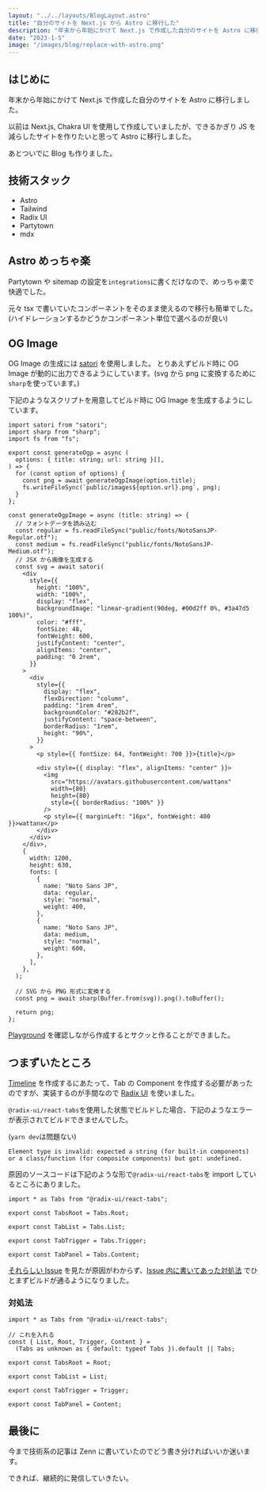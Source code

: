 ```yaml
---
layout: "../../layouts/BlogLayout.astro"
title: "自分のサイトを Next.js から Astro に移行した"
description: "年末から年始にかけて Next.js で作成した自分のサイトを Astro に移行した話"
date: "2023-1-5"
image: "/images/blog/replace-with-astro.png"
---
```


## はじめに

年末から年始にかけて Next.js で作成した自分のサイトを Astro に移行しました。

以前は Next.js, Chakra UI を使用して作成していましたが、できるかぎり JS を減らしたサイトを作りたいと思って Astro に移行しました。

あとついでに Blog も作りました。

## 技術スタック

- Astro
- Tailwind
- Radix UI
- Partytown
- mdx

## Astro めっちゃ楽

Partytown や sitemap の設定を`integrations`に書くだけなので、めっちゃ楽で快適でした。

元々 tsx で書いていたコンポーネントをそのまま使えるので移行も簡単でした。(ハイドレーションするかどうかコンポーネント単位で選べるのが良い)

## OG Image

OG Image の生成には [satori](https://github.com/vercel/satori) を使用しました。
とりあえずビルド時に OG Image が動的に出力できるようにしています。(svg から png に変換するために `sharp`を使っています。)

下記のようなスクリプトを用意してビルド時に OG Image を生成するようにしています。

```tsx
import satori from "satori";
import sharp from "sharp";
import fs from "fs";

export const generateOgp = async (
  options: { title: string; url: string }[],
) => {
  for (const option of options) {
    const png = await generateOgpImage(option.title);
    fs.writeFileSync(`public/images${option.url}.png`, png);
  }
};

const generateOgpImage = async (title: string) => {
  // フォントデータを読み込む
  const regular = fs.readFileSync("public/fonts/NotoSansJP-Regular.otf");
  const medium = fs.readFileSync("public/fonts/NotoSansJP-Medium.otf");
  // JSX から画像を生成する
  const svg = await satori(
    <div
      style={{
        height: "100%",
        width: "100%",
        display: "flex",
        backgroundImage: "linear-gradient(90deg, #00d2ff 0%, #3a47d5 100%)",
        color: "#fff",
        fontSize: 48,
        fontWeight: 600,
        justifyContent: "center",
        alignItems: "center",
        padding: "0 2rem",
      }}
    >
      <div
        style={{
          display: "flex",
          flexDirection: "column",
          padding: "1rem 4rem",
          backgroundColor: "#282b2f",
          justifyContent: "space-between",
          borderRadius: "1rem",
          height: "90%",
        }}
      >
        <p style={{ fontSize: 64, fontWeight: 700 }}>{title}</p>

        <div style={{ display: "flex", alignItems: "center" }}>
          <img
            src="https://avatars.githubusercontent.com/wattanx"
            width={80}
            height={80}
            style={{ borderRadius: "100%" }}
          />
          <p style={{ marginLeft: "16px", fontWeight: 400 }}>wattanx</p>
        </div>
      </div>
    </div>,
    {
      width: 1200,
      height: 630,
      fonts: [
        {
          name: "Noto Sans JP",
          data: regular,
          style: "normal",
          weight: 400,
        },
        {
          name: "Noto Sans JP",
          data: medium,
          style: "normal",
          weight: 600,
        },
      ],
    },
  );

  // SVG から PNG 形式に変換する
  const png = await sharp(Buffer.from(svg)).png().toBuffer();

  return png;
};
```

[Playground](https://og-playground.vercel.app/) を確認しながら作成するとサクッと作ることができました。

## つまずいたところ

[Timeline](https://wattanx.dev/timeline) を作成するにあたって、Tab の Component を作成する必要があったのですが、実装するのが手間なので [Radix UI](https://www.radix-ui.com/) を使いました。

`@radix-ui/react-tabs`を使用した状態でビルドした場合、下記のようなエラーが表示されてビルドできませんでした。

(`yarn dev`は問題ない)

```
Element type is invalid: expected a string (for built-in components) or a class/function (for composite components) but got: undefined.
```

原因のソースコードは下記のような形で`@radix-ui/react-tabs`を import しているところにありました。

```tsx
import * as Tabs from "@radix-ui/react-tabs";

export const TabsRoot = Tabs.Root;

export const TabList = Tabs.List;

export const TabTrigger = Tabs.Trigger;

export const TabPanel = Tabs.Content;
```

[それらしい Issue](https://github.com/withastro/astro/issues/3174) を見たが原因がわからず、[Issue 内に書いてあった対処法](https://github.com/withastro/docs/blob/3868e68c32ad844fb2e95465bbf5b183bc2f0229/src/components/Header/Search.tsx#L10) でひとまずビルドが通るようになりました。

### 対処法

```tsx
import * as Tabs from "@radix-ui/react-tabs";

// これを入れる
const { List, Root, Trigger, Content } =
  (Tabs as unknown as { default: typeof Tabs }).default || Tabs;

export const TabsRoot = Root;

export const TabList = List;

export const TabTrigger = Trigger;

export const TabPanel = Content;
```

## 最後に

今まで技術系の記事は Zenn に書いていたのでどう書き分ければいいか迷います。

できれば、継続的に発信していきたい。
